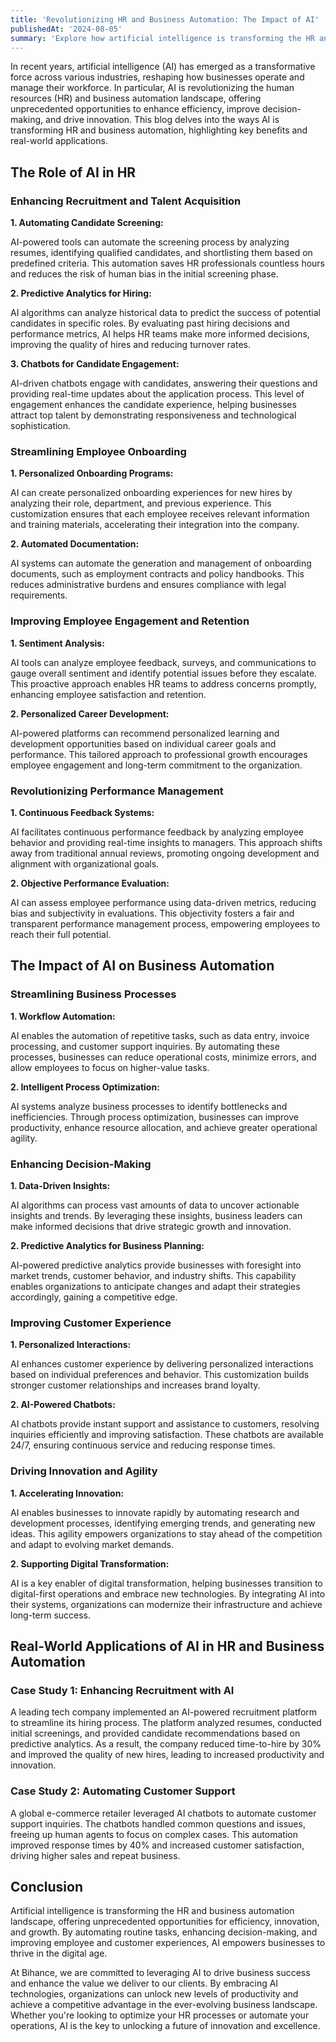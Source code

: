 ```yaml
---
title: 'Revolutionizing HR and Business Automation: The Impact of AI'
publishedAt: '2024-08-05'
summary: 'Explore how artificial intelligence is transforming the HR and business automation landscape, enhancing efficiency, improving decision-making, and driving innovation in modern organizations.'
---
```


In recent years, artificial intelligence (AI) has emerged as a transformative force across various industries, reshaping how businesses operate and manage their workforce. In particular, AI is revolutionizing the human resources (HR) and business automation landscape, offering unprecedented opportunities to enhance efficiency, improve decision-making, and drive innovation. This blog delves into the ways AI is transforming HR and business automation, highlighting key benefits and real-world applications.

## The Role of AI in HR

### Enhancing Recruitment and Talent Acquisition

**1. Automating Candidate Screening:**

AI-powered tools can automate the screening process by analyzing resumes, identifying qualified candidates, and shortlisting them based on predefined criteria. This automation saves HR professionals countless hours and reduces the risk of human bias in the initial screening phase.

**2. Predictive Analytics for Hiring:**

AI algorithms can analyze historical data to predict the success of potential candidates in specific roles. By evaluating past hiring decisions and performance metrics, AI helps HR teams make more informed decisions, improving the quality of hires and reducing turnover rates.

**3. Chatbots for Candidate Engagement:**

AI-driven chatbots engage with candidates, answering their questions and providing real-time updates about the application process. This level of engagement enhances the candidate experience, helping businesses attract top talent by demonstrating responsiveness and technological sophistication.

### Streamlining Employee Onboarding

**1. Personalized Onboarding Programs:**

AI can create personalized onboarding experiences for new hires by analyzing their role, department, and previous experience. This customization ensures that each employee receives relevant information and training materials, accelerating their integration into the company.

**2. Automated Documentation:**

AI systems can automate the generation and management of onboarding documents, such as employment contracts and policy handbooks. This reduces administrative burdens and ensures compliance with legal requirements.

### Improving Employee Engagement and Retention

**1. Sentiment Analysis:**

AI tools can analyze employee feedback, surveys, and communications to gauge overall sentiment and identify potential issues before they escalate. This proactive approach enables HR teams to address concerns promptly, enhancing employee satisfaction and retention.

**2. Personalized Career Development:**

AI-powered platforms can recommend personalized learning and development opportunities based on individual career goals and performance. This tailored approach to professional growth encourages employee engagement and long-term commitment to the organization.

### Revolutionizing Performance Management

**1. Continuous Feedback Systems:**

AI facilitates continuous performance feedback by analyzing employee behavior and providing real-time insights to managers. This approach shifts away from traditional annual reviews, promoting ongoing development and alignment with organizational goals.

**2. Objective Performance Evaluation:**

AI can assess employee performance using data-driven metrics, reducing bias and subjectivity in evaluations. This objectivity fosters a fair and transparent performance management process, empowering employees to reach their full potential.

## The Impact of AI on Business Automation

### Streamlining Business Processes

**1. Workflow Automation:**

AI enables the automation of repetitive tasks, such as data entry, invoice processing, and customer support inquiries. By automating these processes, businesses can reduce operational costs, minimize errors, and allow employees to focus on higher-value tasks.

**2. Intelligent Process Optimization:**

AI systems analyze business processes to identify bottlenecks and inefficiencies. Through process optimization, businesses can improve productivity, enhance resource allocation, and achieve greater operational agility.

### Enhancing Decision-Making

**1. Data-Driven Insights:**

AI algorithms can process vast amounts of data to uncover actionable insights and trends. By leveraging these insights, business leaders can make informed decisions that drive strategic growth and innovation.

**2. Predictive Analytics for Business Planning:**

AI-powered predictive analytics provide businesses with foresight into market trends, customer behavior, and industry shifts. This capability enables organizations to anticipate changes and adapt their strategies accordingly, gaining a competitive edge.

### Improving Customer Experience

**1. Personalized Interactions:**

AI enhances customer experience by delivering personalized interactions based on individual preferences and behavior. This customization builds stronger customer relationships and increases brand loyalty.

**2. AI-Powered Chatbots:**

AI chatbots provide instant support and assistance to customers, resolving inquiries efficiently and improving satisfaction. These chatbots are available 24/7, ensuring continuous service and reducing response times.

### Driving Innovation and Agility

**1. Accelerating Innovation:**

AI enables businesses to innovate rapidly by automating research and development processes, identifying emerging trends, and generating new ideas. This agility empowers organizations to stay ahead of the competition and adapt to evolving market demands.

**2. Supporting Digital Transformation:**

AI is a key enabler of digital transformation, helping businesses transition to digital-first operations and embrace new technologies. By integrating AI into their systems, organizations can modernize their infrastructure and achieve long-term success.

## Real-World Applications of AI in HR and Business Automation

### Case Study 1: Enhancing Recruitment with AI

A leading tech company implemented an AI-powered recruitment platform to streamline its hiring process. The platform analyzed resumes, conducted initial screenings, and provided candidate recommendations based on predictive analytics. As a result, the company reduced time-to-hire by 30% and improved the quality of new hires, leading to increased productivity and innovation.

### Case Study 2: Automating Customer Support

A global e-commerce retailer leveraged AI chatbots to automate customer support inquiries. The chatbots handled common questions and issues, freeing up human agents to focus on complex cases. This automation improved response times by 40% and increased customer satisfaction, driving higher sales and repeat business.

## Conclusion

Artificial intelligence is transforming the HR and business automation landscape, offering unprecedented opportunities for efficiency, innovation, and growth. By automating routine tasks, enhancing decision-making, and improving employee and customer experiences, AI empowers businesses to thrive in the digital age.

At Bihance, we are committed to leveraging AI to drive business success and enhance the value we deliver to our clients. By embracing AI technologies, organizations can unlock new levels of productivity and achieve a competitive advantage in the ever-evolving business landscape. Whether you're looking to optimize your HR processes or automate your operations, AI is the key to unlocking a future of innovation and excellence.